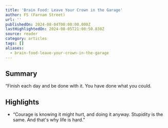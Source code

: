 ```yaml
---
title: 'Brain Food: Leave Your Crown in the Garage'
author: FS (Farnam Street)
url: ''
publishedOn: 2024-08-04T00:00:00.000Z
lastHighlightedOn: 2024-08-05T21:00:50.838Z
source: reader
category: articles
tags: []
aliases:
  - brain-food-leave-your-crown-in-the-garage
---
```

## Summary

“Finish each day and be done with it. You have done what you could.

## Highlights
- “Courage is knowing it might hurt, and doing it anyway. Stupidity is the same. And that's why life is hard.”
